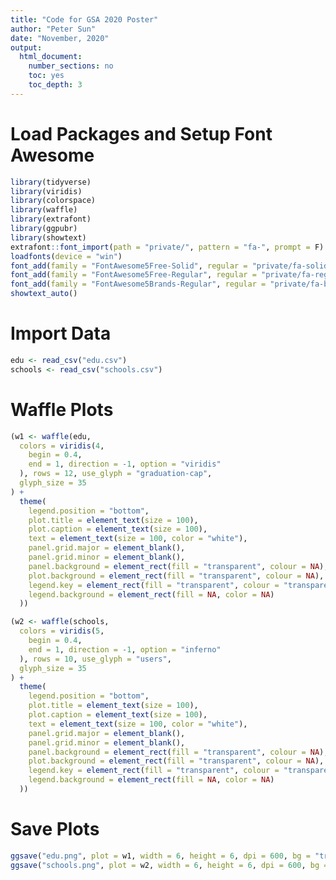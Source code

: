 ```yaml
---
title: "Code for GSA 2020 Poster"
author: "Peter Sun"
date: "November, 2020"
output:
  html_document:
    number_sections: no
    toc: yes
    toc_depth: 3
---
```


# Load Packages and Setup Font Awesome

```r
library(tidyverse)
library(viridis)
library(colorspace)
library(waffle)
library(extrafont)
library(ggpubr)
library(showtext)
extrafont::font_import(path = "private/", pattern = "fa-", prompt = F)
loadfonts(device = "win")
font_add(family = "FontAwesome5Free-Solid", regular = "private/fa-solid-900.ttf")
font_add(family = "FontAwesome5Free-Regular", regular = "private/fa-regular-400.ttf")
font_add(family = "FontAwesome5Brands-Regular", regular = "private/fa-brands-400.ttf")
showtext_auto()
```

# Import Data

```r
edu <- read_csv("edu.csv")
schools <- read_csv("schools.csv")
```

# Waffle Plots

```r
(w1 <- waffle(edu,
  colors = viridis(4,
    begin = 0.4,
    end = 1, direction = -1, option = "viridis"
  ), rows = 12, use_glyph = "graduation-cap",
  glyph_size = 35
) +
  theme(
    legend.position = "bottom",
    plot.title = element_text(size = 100),
    plot.caption = element_text(size = 100),
    text = element_text(size = 100, color = "white"),
    panel.grid.major = element_blank(),
    panel.grid.minor = element_blank(),
    panel.background = element_rect(fill = "transparent", colour = NA),
    plot.background = element_rect(fill = "transparent", colour = NA),
    legend.key = element_rect(fill = "transparent", colour = "transparent"),
    legend.background = element_rect(fill = NA, color = NA)
  ))

(w2 <- waffle(schools,
  colors = viridis(5,
    begin = 0.4,
    end = 1, direction = -1, option = "inferno"
  ), rows = 10, use_glyph = "users",
  glyph_size = 35
) +
  theme(
    legend.position = "bottom",
    plot.title = element_text(size = 100),
    plot.caption = element_text(size = 100),
    text = element_text(size = 100, color = "white"),
    panel.grid.major = element_blank(),
    panel.grid.minor = element_blank(),
    panel.background = element_rect(fill = "transparent", colour = NA),
    plot.background = element_rect(fill = "transparent", colour = NA),
    legend.key = element_rect(fill = "transparent", colour = "transparent"),
    legend.background = element_rect(fill = NA, color = NA)
  ))
```

# Save Plots

```r
ggsave("edu.png", plot = w1, width = 6, height = 6, dpi = 600, bg = "transparent")
ggsave("schools.png", plot = w2, width = 6, height = 6, dpi = 600, bg = "transparent")
```
